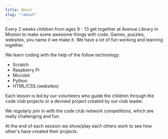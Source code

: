 ```yaml
---
title: About
slug: "/about"
---
```


Every 2 weeks children from ages 9 - 13 get together at Avenue Library in Moston to make some awesome things with code. Games, puzzles, websites, you name it we make it. We have a lot of fun working and learning together.

We learn coding with the help of the follow technology:

-   Scratch
-   Raspberry Pi
-   Microbit
-   Python
-   HTML/CSS (websites)

Each lesson is led by our volunteers who guide the children through the code club projects or a devised project created by our club leader.

We regularly join in with the code club network competitions, which are really challenging and fun.

At the end of each session we show/play each others work to see how other's have created their projects.